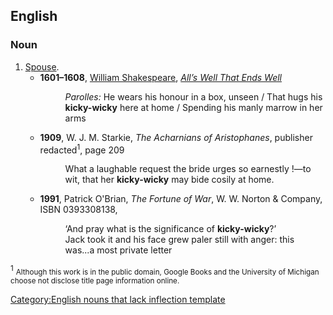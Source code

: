 ==English==

===Noun===
{{infl|en|noun}}[[Category:English nouns that lack inflection template]]

# [[spouse|Spouse]].
#* '''1601–1608''', [[w:William Shakespeare|William Shakespeare]], ''[[wikisource:All's Well That Ends Well|All’s Well That Ends Well]]''
#*: ''Parolles:'' He wears his honour in a box, unseen<!--,--> / That hugs his '''kicky-wicky''' here at home<!--,--> / Spending his manly marrow in her arms<!--,-->
#* '''1909''', W. J. M. Starkie, ''The Acharnians of Aristophanes'', publisher redacted<sup>1</sup>, page 209
#*: What a laughable request the bride urges so earnestly&nbsp;!—to wit, that her '''kicky-wicky''' may bide cosily at home.
#* '''1991''', Patrick O'Brian, ''The Fortune of War'', W. W. Norton & Company, ISBN 0393308138,
#*: ‘And pray what is the significance of '''kicky-wicky'''?’
#*: Jack took it and his face grew paler still with anger: this was...a most private letter

<sup>1</sup> <small>Although this work is in the public domain, Google Books and the University of Michigan choose not disclose title page information online.</small>